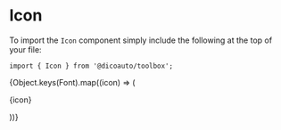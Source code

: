
<Meta title="Toolbox/Icon" component={Icon} />

# Icon

To import the `Icon` component simply include the following at the top of your file:

```
import { Icon } from '@dicoauto/toolbox';
```

<Canvas>
  <Story name="Default">
    <Icon icon="airpods" />
  </Story>
</Canvas>

<Canvas>
  <Story name="Icon does not exist">
    <Icon icon="foo" />
  </Story>
</Canvas>

<Canvas>
  <Story name="All">
    <div
      style={{
        cursor: "pointer",
        display: "inline-grid",
        gridTemplateColumns: "auto auto auto auto auto auto auto auto",
      }}
    >
      {Object.keys(Font).map((icon) => (
        <div
          key={icon}
          style={{
            display: "flex",
            flexDirection: "column",
            textAlign: "center",
          }}
        >
          <Icon icon={icon} />
          <p>{icon}</p>
        </div>
      ))}
    </div>
  </Story>
</Canvas>
